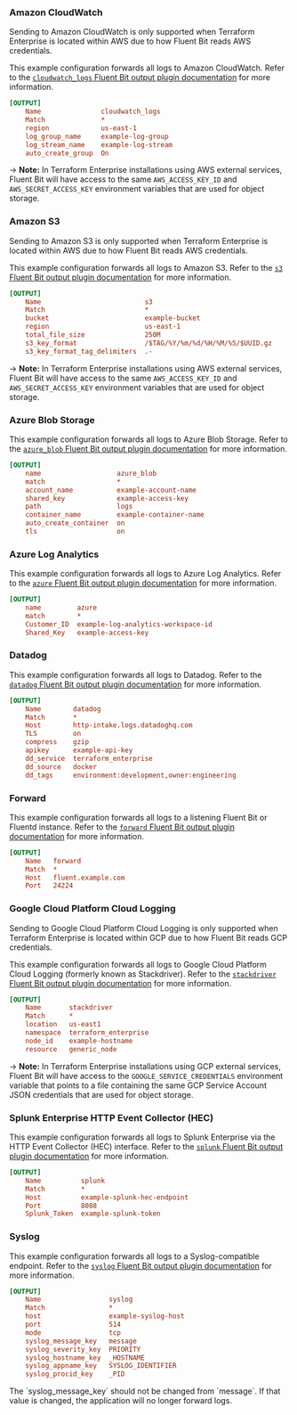 ### Amazon CloudWatch

Sending to Amazon CloudWatch is only supported when Terraform Enterprise is
located within AWS due to how Fluent Bit reads AWS credentials.

This example configuration forwards all logs to Amazon CloudWatch. Refer to the
[`cloudwatch_logs` Fluent Bit output plugin documentation](https://docs.fluentbit.io/manual/pipeline/outputs/cloudwatch)
for more information.

```ini
[OUTPUT]
    Name               cloudwatch_logs
    Match              *
    region             us-east-1
    log_group_name     example-log-group
    log_stream_name    example-log-stream
    auto_create_group  On
```

-> **Note:** In Terraform Enterprise installations using AWS external services,
Fluent Bit will have access to the same `AWS_ACCESS_KEY_ID` and
`AWS_SECRET_ACCESS_KEY` environment variables that are used for object storage.

### Amazon S3

Sending to Amazon S3 is only supported when Terraform Enterprise is located
within AWS due to how Fluent Bit reads AWS credentials.

This example configuration forwards all logs to Amazon S3. Refer to the
[`s3` Fluent Bit output plugin documentation](https://docs.fluentbit.io/manual/pipeline/outputs/s3)
for more information.

```ini
[OUTPUT]
    Name                          s3
    Match                         *
    bucket                        example-bucket
    region                        us-east-1
    total_file_size               250M
    s3_key_format                 /$TAG/%Y/%m/%d/%H/%M/%S/$UUID.gz
    s3_key_format_tag_delimiters  .-
```

-> **Note:** In Terraform Enterprise installations using AWS external services,
Fluent Bit will have access to the same `AWS_ACCESS_KEY_ID` and
`AWS_SECRET_ACCESS_KEY` environment variables that are used for object storage.

### Azure Blob Storage

This example configuration forwards all logs to Azure Blob Storage. Refer to the
[`azure_blob` Fluent Bit output plugin documentation](https://docs.fluentbit.io/manual/pipeline/outputs/azure_blob)
for more information.

```ini
[OUTPUT]
    name                   azure_blob
    match                  *
    account_name           example-account-name
    shared_key             example-access-key
    path                   logs
    container_name         example-container-name
    auto_create_container  on
    tls                    on
```

### Azure Log Analytics

This example configuration forwards all logs to Azure Log Analytics. Refer to
the [`azure` Fluent Bit output plugin documentation](https://docs.fluentbit.io/manual/pipeline/outputs/azure)
for more information.

```ini
[OUTPUT]
    name         azure
    match        *
    Customer_ID  example-log-analytics-workspace-id
    Shared_Key   example-access-key
```

### Datadog

This example configuration forwards all logs to Datadog. Refer to the
[`datadog` Fluent Bit output plugin documentation](https://docs.fluentbit.io/manual/pipeline/outputs/datadog)
for more information.

```ini
[OUTPUT]
    Name        datadog
    Match       *
    Host        http-intake.logs.datadoghq.com
    TLS         on
    compress    gzip
    apikey      example-api-key
    dd_service  terraform_enterprise
    dd_source   docker
    dd_tags     environment:development,owner:engineering
```

### Forward

This example configuration forwards all logs to a listening Fluent Bit or
Fluentd instance. Refer to the
[`forward` Fluent Bit output plugin documentation](https://docs.fluentbit.io/manual/pipeline/outputs/forward)
for more information.

```ini
[OUTPUT]
    Name   forward
    Match  *
    Host   fluent.example.com
    Port   24224
```

### Google Cloud Platform Cloud Logging

Sending to Google Cloud Platform Cloud Logging is only supported when Terraform
Enterprise is located within GCP due to how Fluent Bit reads GCP credentials.

This example configuration forwards all logs to Google Cloud Platform Cloud
Logging (formerly known as Stackdriver). Refer to the
[`stackdriver` Fluent Bit output plugin documentation](https://docs.fluentbit.io/manual/pipeline/outputs/stackdriver)
for more information.

```ini
[OUTPUT]
    Name       stackdriver
    Match      *
    location   us-east1
    namespace  terraform_enterprise
    node_id    example-hostname
    resource   generic_node
```

-> **Note:** In Terraform Enterprise installations using GCP external services,
Fluent Bit will have access to the `GOOGLE_SERVICE_CREDENTIALS` environment
variable that points to a file containing the same GCP Service Account JSON
credentials that are used for object storage.

### Splunk Enterprise HTTP Event Collector (HEC)

This example configuration forwards all logs to Splunk Enterprise via the HTTP
Event Collector (HEC) interface. Refer to the
[`splunk` Fluent Bit output plugin documentation](https://docs.fluentbit.io/manual/pipeline/outputs/splunk)
for more information.

```ini
[OUTPUT]
    Name          splunk
    Match         *
    Host          example-splunk-hec-endpoint
    Port          8088
    Splunk_Token  example-splunk-token
```

### Syslog

This example configuration forwards all logs to a Syslog-compatible endpoint.
Refer to the
[`syslog` Fluent Bit output plugin documentation](https://docs.fluentbit.io/manual/pipeline/outputs/syslog)
for more information.

```ini
[OUTPUT]
    Name                 syslog
    Match                *
    host                 example-syslog-host
    port                 514
    mode                 tcp
    syslog_message_key   message
    syslog_severity_key  PRIORITY
    syslog_hostname_key  _HOSTNAME
    syslog_appname_key   SYSLOG_IDENTIFIER
    syslog_procid_key    _PID
```

<Note title="Warning">
The `syslog_message_key` should not be changed from `message`. If that value is changed, the application will no longer forward logs.
</Note>